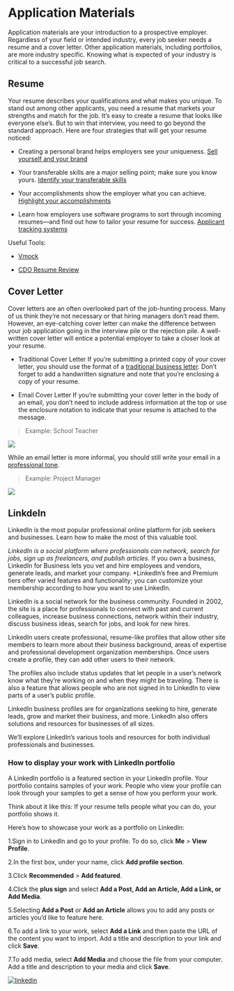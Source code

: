 # Application Materials{#material}

Application materials are your introduction to a prospective employer. Regardless of your field or intended industry, every job seeker needs a resume and a cover letter. Other application materials, including portfolios, are more industry specific. Knowing what is expected of your industry is critical to a successful job search.

## Resume
Your resume describes your qualifications and what makes you unique. To stand out among other applicants, you need a resume that markets your strengths and match for the job.
  It’s easy to create a resume that looks like everyone else’s. But to win that interview, you need to go beyond the standard approach. Here are four strategies that will get your resume noticed:

* Creating a personal brand helps employers see your uniqueness.
[Sell yourself and your brand](https://www.careeronestop.org/JobSearch/Resumes/ResumeGuide/TopResumeStrategies/sell-yourself-and-your-brand.aspx)

* Your transferable skills are a major selling point; make sure you know yours.
[Identify your transferable skills](https://www.careeronestop.org/JobSearch/Resumes/ResumeGuide/TopResumeStrategies/identify-transferable-skills.aspx)

* Your accomplishments show the employer what you can achieve.
[Highlight your accomplishments](https://www.careeronestop.org/JobSearch/Resumes/ResumeGuide/TopResumeStrategies/highlight-your-accomplishments.aspx)

* Learn how employers use software programs to sort through incoming resumes—and find out how to tailor your resume for success.
[Applicant tracking systems](https://www.careeronestop.org/JobSearch/Resumes/ResumeGuide/TopResumeStrategies/applicant-tracking-systems.aspx)

Useful Tools:

* [Vmock](https://www.vmock.com/michiganross)

* [CDO Resume Review](https://michiganross.12twenty.com/dashboard)

## Cover Letter

Cover letters are an often overlooked part of the job-hunting process. Many of us think they're not necessary or that hiring managers don't read them. However, an eye-catching cover letter can make the difference between your job application going in the interview pile or the rejection pile. A well-written cover letter will entice a potential employer to take a closer look at your resume.

* Traditional Cover Letter
If you're submitting a printed copy of your cover letter, you should use the format of a [traditional business letter](https://grammar.yourdictionary.com/writing/how-to-write-a-letter.html). Don't forget to add a handwritten signature and note that you're enclosing a copy of your resume.

* Email Cover Letter
If you're submitting your cover letter in the body of an email, you don't need to include address information at the top or use the enclosure notation to indicate that your resume is attached to the message.

>Example: School Teacher

![](example 1.jpg)

While an email letter is more informal, you should still write your email in a [professional tone](https://examples.yourdictionary.com/examples-of-cover-letters.html).

> Example: Project Manager

![](example 2.jpg)

## LinkdeIn
LinkedIn is the most popular professional online platform for job seekers and businesses. Learn how to make the most of this valuable tool.

*LinkedIn is a social platform where professionals can network, search for jobs, sign up as freelancers, and publish articles.
*If you own a business, LinkedIn for Business lets you vet and hire employees and vendors, generate leads, and market your company.
*LinkedIn’s free and Premium tiers offer varied features and functionality; you can customize your membership according to how you want to use LinkedIn.

LinkedIn is a social network for the business community. Founded in 2002, the site is a place for professionals to connect with past and current colleagues, increase business connections, network within their industry, discuss business ideas, search for jobs, and look for new hires.

LinkedIn users create professional, resume-like profiles that allow other site members to learn more about their business background, areas of expertise and professional development organization memberships. Once users create a profile, they can add other users to their network.

The profiles also include status updates that let people in a user’s network know what they’re working on and when they might be traveling. There is also a feature that allows people who are not signed in to LinkedIn to view parts of a user’s public profile.

LinkedIn business profiles are for organizations seeking to hire, generate leads, grow and market their business, and more. LinkedIn also offers solutions and resources for businesses of all sizes.

We’ll explore LinkedIn’s various tools and resources for both individual professionals and businesses.

### How to display your work with LinkedIn portfolio
A LinkedIn portfolio is a featured section in your LinkedIn profile. Your portfolio contains samples of your work. People who view your profile can look through your samples to get a sense of how you perform your work.

Think about it like this: If your resume tells people what you can do, your portfolio shows it.

Here’s how to showcase your work as a portfolio on LinkedIn:

1.Sign in to LinkedIn and go to your profile. To do so, click **Me** > **View Profile**.

2.In the first box, under your name, click **Add profile section**.

3.Click **Recommended**  > **Add featured**.

4.Click the **plus sign** and select **Add a Post, Add an Article, Add a Link, or Add Media**.

5.Selecting **Add a Post** or **Add an Article** allows you to add any posts or articles you’d like to feature here.

6.To add a link to your work, select **Add a Link** and then paste the URL of the content you want to import. Add a title and description to your link and click **Save**.

7.To add media, select **Add Media** and choose the file from your computer. Add a title and description to your media and click **Save**.

[![linkedin](linkedin.jpg)](https://www.linkedin.com/)